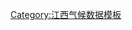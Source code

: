 {{Weather box
|width = auto
|metric first = y
|single line = y 
|collapsed = 
|location = 庐山气象数据（1981年至2010年）
|Jan high C = 4.5
|Feb high C = 6.2
|Mar high C = 10.2
|Apr high C = 16.0
|May high C = 20.2
|Jun high C = 22.9
|Jul high C = 25.9
|Aug high C = 25.2
|Sep high C = 21.4
|Oct high C = 16.9
|Nov high C = 12.1
|Dec high C = 7.2
|Jan mean C = 0.5
|Feb mean C = 2.2
|Mar mean C = 6.0
|Apr mean C = 11.9
|May mean C = 16.4
|Jun mean C = 19.6
|Jul mean C = 22.5
|Aug mean C = 21.7
|Sep mean C = 17.9
|Oct mean C = 13.1
|Nov mean C = 8.1
|Dec mean C = 3.0
|year mean C = 
|Jan low C = -2.5
|Feb low C = -0.8
|Mar low C = 2.7
|Apr low C = 8.6
|May low C = 13.5
|Jun low C = 17.1
|Jul low C = 20.2
|Aug low C = 19.4
|Sep low C = 15.5
|Oct low C = 10.3
|Nov low C = 5.1
|Dec low C = -0.2
|Jan record high C = 19.4 |Jan record low C = -13.6
|Feb record high C = 20.5 |Feb record low C = -11.6
|Mar record high C = 24.6 |Mar record low C = -10.4
|Apr record high C = 26.4 |Apr record low C = -5.1
|May record high C = 28.1 |May record low C = 1.6
|Jun record high C = 29.3 |Jun record low C = 5.8
|Jul record high C = 31.8 |Jul record low C = 11.9
|Aug record high C = 31.8 |Aug record low C = 12.8
|Sep record high C = 30.2 |Sep record low C = 6.5
|Oct record high C = 28.5 |Oct record low C = -2.4
|Nov record high C = 25.1 |Nov record low C = -9.9
|Dec record high C = 18.9 |Dec record low C = -16.7
|year high C = |year low C = 
|year high F = |year low F =
|precipitation colour = green
|Jan precipitation mm = 80.8
|Feb precipitation mm = 96.7
|Mar precipitation mm = 155.3
|Apr precipitation mm = 216.7
|May precipitation mm = 253.9
|Jun precipitation mm = 291.3
|Jul precipitation mm = 257.1
|Aug precipitation mm = 258.9
|Sep precipitation mm = 170.0
|Oct precipitation mm = 105.0
|Nov precipitation mm = 88.7
|Dec precipitation mm = 49.5
|Jan humidity = 72
|Feb humidity = 77
|Mar humidity = 78
|Apr humidity = 78
|May humidity = 79
|Jun humidity = 84
|Jul humidity = 83
|Aug humidity = 85
|Sep humidity = 84
|Oct humidity = 76
|Nov humidity = 67
|Dec humidity = 63
|unit precipitation days = 0.1 mm
|source = [https://web.archive.org/web/20180905194950/http://data.cma.cn/data/weatherBk.html 中国气象数据网]
}}<noinclude>
[[Category:江西气候数据模板]]
</noinclude>